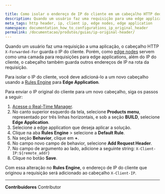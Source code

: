 ```yaml
---

title: Como isolar o endereço de IP do cliente em um cabeçalho HTTP dedicado
description: Quando um usuário faz uma requisição para uma edge application, o cabeçalho X-Forwarded-For guarda o endereço de IP do cliente junto a outros IPs da rota de requisição. Saiba como você pode isolar o IP do cliente em um cabeçalho dedicado.
meta_tags: http header, ip, client ip, edge nodes, edge application
namespace: documentation_how_to_configurations_ip_original_header
permalink: /documentacao/produtos/guias/ip-original-header/
---
```


Quando um usuário faz uma requisição a uma aplicação, o cabeçalho HTTP `X-Forwarded-For` guarda o IP do cliente. Porém, como [edge nodes](/pt-br/documentacao/produtos/edge-application/) servem como uma camada para requisições para edge applications, além do IP do cliente, o cabeçalho também guarda outros endereços de IP na rota da requisição.

Para isolar o IP do cliente, você deve adicioná-lo a um novo cabeçalho usando a [Rules Engine](/pt-br/documentacao/produtos/edge-application/rules-engine/) para **Edge Application**.

Para enviar o IP original do cliente para um novo cabeçalho, siga os passos a seguir:

1. [Acesse o Real-Time Manager](https://manager.azion.com/).
2. No canto superior esquerdo da tela, selecione **Products menu**, representado por três linhas horizontais, e sob a seção **BUILD**, selecione **Edge Application**.
3. Selecione a edge application que deseja aplicar a solução.
4. Clique na aba **Rules Engine** > selecione a **Default Rule**.
5. Na seção **Behavior**, clique em **+**.
6. No campo novo campo de behavior, selecione **Add Request Header**.
7. No campo de argumento ao lado, adicione a seguinte string:
   `X-Client-IP:${remote_addr}`
8. Clique no botão **Save**.

Com essa alteração no **Rules Engine**, o endereço de IP do cliente que originou a requisição será adicionado ao cabeçalho `X-Client-IP`.





---


**Contribuidores** <ContributorList>Contributor</ContributorList>

